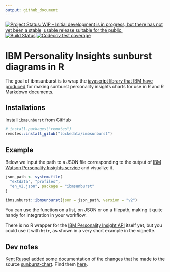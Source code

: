 ```yaml
---
output: github_document
---
```


[![Project Status: WIP – Initial development is in progress, but there has not yet been a stable, usable release suitable for the public.](https://www.repostatus.org/badges/latest/wip.svg)](https://www.repostatus.org/#wip) [![Build Status](https://travis-ci.org/lockedata/ibmsunburst.svg?branch=master)](https://travis-ci.org/lockedata/ibmsunburst) [![Codecov test coverage](https://codecov.io/gh/lockedata/ibmsunburst/branch/master/graph/badge.svg)](https://codecov.io/gh/lockedata/ibmsunburst?branch=master)


# IBM Personality Insights sunburst diagrams in R

The goal of ibmsunburst is to wrap the [javascript library that IBM have produced](https://github.com/personality-insights/sunburst-chart/) for making sunburst personality insights charts for use in R and R Markdown documents.

## Installations

Install `ibmsunburst` from GitHub

```r
# install.packages("remotes")
remotes::install_gitub("lockedata/imbsunburst")
```

## Example

Below we input the path to a JSON file corresponding to the output of [IBM Watson Personality Insights service](https://www.ibm.com/watson/services/personality-insights/) and visualize it.

```r
json_path <- system.file(
  "extdata", "profiles",
  "en_v2.json", package = "ibmsunburst"
)

ibmsunburst::ibmsunburst(json = json_path, version = "v2")

```

You can use the function on a list, on JSON or on a filepath, making it quite handy for integration in your workflow. 

There is no R wrapper for the [IBM Personality Insight API](https://www.ibm.com/watson/developercloud/personality-insights/api/v3/) itself yet, but you could use it with `httr`, as shown in a very short example in the vignette.

## Dev notes

[Kent Russel](https://github.com/timelyportfolio) added some documentation of the changes that he made to the source [sunburst-chart](https://github.com/personality-insights/sunburst-chart). Find them [here](inst/dev_notes.md).
